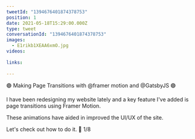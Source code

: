 ```yaml
---
tweetId: "1394676401874378753"
position: 1
date: 2021-05-18T15:29:00.000Z
type: tweet
conversationId: "1394676401874378753"
images:
  - E1rikb1XEAA6xmO.jpg
videos:
  
links:
  
---
```

🟣 Making Page Transitions with @framer motion and @GatsbyJS 🟣 

I have been redesigning my website lately and a key feature I've added is page transitions using Framer Motion.

These animations have aided in improved the UI/UX of the site.

Let's check out how to do it. 🧵 1/8 

